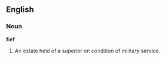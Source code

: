 ==English==

===Noun===

'''fief'''

#An estate held of a superior on condition of military service.